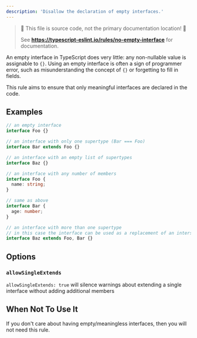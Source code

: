 ---
description: 'Disallow the declaration of empty interfaces.'
---


> 🛑 This file is source code, not the primary documentation location! 🛑
>
> See **https://typescript-eslint.io/rules/no-empty-interface** for documentation.

An empty interface in TypeScript does very little: any non-nullable value is assignable to `{}`.
Using an empty interface is often a sign of programmer error, such as misunderstanding the concept of `{}` or forgetting to fill in fields.

This rule aims to ensure that only meaningful interfaces are declared in the code.

## Examples

<Tabs>
<TabItem value="❌ Incorrect">

```ts
// an empty interface
interface Foo {}

// an interface with only one supertype (Bar === Foo)
interface Bar extends Foo {}

// an interface with an empty list of supertypes
interface Baz {}
```

</TabItem>
<TabItem value="✅ Correct">

```ts
// an interface with any number of members
interface Foo {
  name: string;
}

// same as above
interface Bar {
  age: number;
}

// an interface with more than one supertype
// in this case the interface can be used as a replacement of an intersection type.
interface Baz extends Foo, Bar {}
```

</TabItem>
</Tabs>

## Options

### `allowSingleExtends`

`allowSingleExtends: true` will silence warnings about extending a single interface without adding additional members

## When Not To Use It

If you don't care about having empty/meaningless interfaces, then you will not need this rule.
